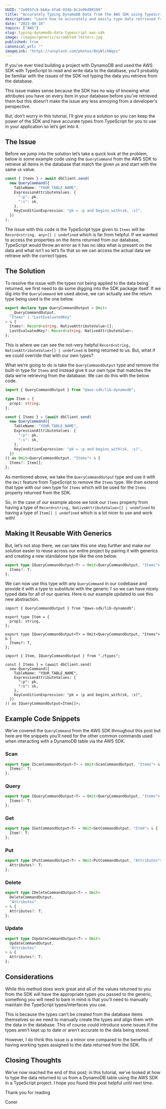 ```yaml
---
UUID: "7e093fc8-bb6a-4fa8-924b-8c2e96d98199"
title: "Accurately Typing DynamoDB Data from the AWS SDK using TypeScript"
description: "Learn how to accurately and easily type data retrieved from a DynamoDB table via the AWS SDK using TypeScript and how to avoid using any types!"
date: "2023-08-10"
topics: ["AWS"]
slug: typing-dynamodb-data-typescript-aws-sdk
image: /images/generic/scrambled-letters.jpg
published: true
canonical_url: ""
imageLink: "https://unsplash.com/photos/BVyNlchWqzs"
---
```


If you’ve ever tried building a project with DynamoDB and used the AWS SDK with TypeScript to read and write data to the database, you’ll probably be familiar with the issues of the SDK not typing the data you retrieve from the database.

This issue makes sense because the SDK has no way of knowing what attributes you have on every item in your database before you’ve retrieved them but this doesn’t make the issue any less annoying from a developer's perspective.

But, don’t worry in this tutorial, I’ll give you a solution so you can keep the power of the SDK and have accurate types from TypeScript for you to use in your application so let’s get into it.

## The Issue

Before we jump into the solution let’s take a quick look at the problem, below is some example code using the `QueryCommand` from the AWS SDK to retrieve all items in the database that match the given `pk` and start with the same `sk` value.

```ts
const { Items } = await dbClient.send(
  new QueryCommand({
    TableName: "YOUR_TABLE_NAME",
    ExpressionAttributeValues: {
      ":p": pk,
      ":s": sk,
    },
    KeyConditionExpression: "pk = :p and begins_with(sk, :s)",
  })
);
```

The issue with this code is the TypeScript type given to `Items` will be `Record<string, any>[] | undefined` which is far from helpful. If we wanted to access the properties on the items returned from our database, TypeScript would throw an error as it has no idea what is present on the data and what isn’t so let’s fix that so we can access the actual data we retrieve with the correct types.

## The Solution

To resolve the issue with the types not being applied to the data being returned, we first need to do some digging into the SDK package itself. If we dig into the `QueryCommand` we used above, we can actually see the return type being used is the one below.

```ts
export declare type QueryCommandOutput = Omit<
  __QueryCommandOutput,
  "Items" | "LastEvaluatedKey"
> & {
  Items?: Record<string, NativeAttributeValue>[];
  LastEvaluatedKey?: Record<string, NativeAttributeValue>;
};
```

This is where we can see the not-very helpful `Record<string, NativeAttributeValue>[] | undefined` is being returned to us. But, what if we could override that with our own types?

What we’re going to do is take the `QueryCommandOutput` type and remove the built-in type for `Items` and instead give it our own type that matches the data we’re retrieving from the database. We can do this with the below code.

```ts
import { QueryCommandOutput } from "@aws-sdk/lib-dynamodb";

type Item = {
  prop1: string;
};

const { Items } = (await dbClient.send(
  new QueryCommand({
    TableName: "YOUR_TABLE_NAME",
    ExpressionAttributeValues: {
      ":p": pk,
      ":s": sk,
    },
    KeyConditionExpression: "pk = :p and begins_with(sk, :s)",
  })
)) as Omit<QueryCommandOutput, "Items"> & {
  Items?: Item[];
};
```

As mentioned above, we take the `QueryCommandOutput` type and use it with the `Omit` feature from TypeScript to remove the `Items` type. We then extend that type with our own type for `Items` which will be used for the `Items` property returned from the SDK.

So, in the case of our example above we took our `Items` property from having a type of `Record<string, NativeAttributeValue>[] | undefined` to having a type of `Item[] | undefined` which is a lot nicer to use and work with!

## Making It Reusable With Generics

But, let’s not stop there, we can take this one step further and make our solution easier to reuse across our entire project by pairing it with generics and creating a new standalone type like the one below.

```ts
export type IQueryCommandOutput<T> = Omit<QueryCommandOutput, "Items"> & {
  Items?: T;
};
```

We can now use this type with any `QueryCommand` in our codebase and provide it with a type to substitute with the generic `T` so we can have nicely typed data for all of our queries. Here is our example updated to use this new abstraction.

```ts:[]:./types.ts:TYPESCRIPT
import { QueryCommandOutput } from "@aws-sdk/lib-dynamodb";

export type Item = {
  prop1: string,
};

export type IQueryCommandOutput<T> = Omit<QueryCommandOutput, "Items"> & {
  Items?: T,
};
```

```ts:[]:./query.ts:TYPESCRIPT
import { Item, IQueryCommandOutput } from "./types";

const { Items } = (await dbClient.send(
  new QueryCommand({
    TableName: "YOUR_TABLE_NAME",
    ExpressionAttributeValues: {
      ":p": pk,
      ":s": sk,
    },
    KeyConditionExpression: "pk = :p and begins_with(sk, :s)",
  })
)) as IQueryCommandOutput<Item[]>;
```

## Example Code Snippets

We’ve covered the `QueryCommand` from the AWS SDK throughout this post but here are the snippets you’ll need for the other common commands used when interacting with a DynamoDB table via the AWS SDK.

### Scan

```ts
export type IScanCommandOutput<T> = Omit<ScanCommandOutput, "Items"> & {
  Items?: T;
};
```

### Query

```ts
export type IQueryCommandOutput<T> = Omit<QueryCommandOutput, "Items"> & {
  Items?: T;
};
```

### Get

```ts
export type IGetCommandOutput<T> = Omit<GetCommandOutput, "Item"> & {
  Item?: T;
};
```

### Put

```ts
export type IPutCommandOutput<T> = Omit<PutCommandOutput, "Attributes"> & {
  Attributes?: T;
};
```

### Delete

```ts
export type IDeleteCommandOutput<T> = Omit<
  DeleteCommandOutput,
  "Attributes"
> & {
  Attributes?: T;
};
```

### Update

```ts
export type IUpdateCommandOutput<T> = Omit<
  UpdateCommandOutput,
  "Attributes"
> & {
  Attributes?: T;
};
```

## Considerations

While this method does work great and all of the values returned to you from the SDK will have the appropriate types you passed to the generic, something you will need to bare in mind is that you’ll need to manually maintain the TypeScript types/interfaces you use.

This is because the types can’t be created from the database items themselves so we need to manually create the types and align them with the data in the database. This of course could introduce some issues if the types aren’t kept up to date or aren’t accurate to the data being stored.

However, I do think this issue is a minor one compared to the benefits of having working types assigned to the data returned from the SDK.

## Closing Thoughts

We’ve now reached the end of this post; in this tutorial, we’ve looked at how to type the data returned to us from a DynamoDB table using the AWS SDK in a TypeScript project. I hope you found this post helpful until next time.

Thank you for reading

Coner
